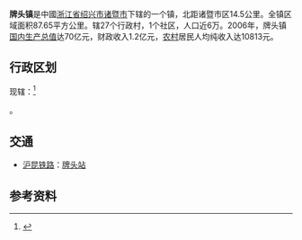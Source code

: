 {{中国乡级行政区
|行政区全称 = 諸暨市牌頭镇
|景观照片文件名 = 201608 Paitou under sunset.jpg
|景观照片描述 = 夕阳下的牌头镇
|位置图文件名 = 
|位置图描述 = 
|汉语拼音 =
|通用拼音 = 
|上级行政区 = [[诸暨市|诸暨市]]
|行政区类别 = 镇
|建置时间 = 
|政府驻地 = 
|地理坐标 = 
|毗邻 =
|行政区划= 28
|村委会 = 27
|居委会 = 1
|总面积 =
|户籍人口 =
|户籍人口年份 =
|常住人口 = 
|常住人口年份 = 
|人口密度 = 
|GDP = 
|GDP年份 = 
|邮政编码 = 
|电话区号 = 575
|官方网站 = 
|网站名称 = 
|33/06/81/115/000
}}
'''牌头镇'''是中國[[浙江省|浙江省]][[绍兴市|绍兴市]][[诸暨市|诸暨市]]下辖的一个镇，北距诸暨市区14.5公里。全镇区域面积87.65平方公里。辖27个行政村，1个社区，人口近6万。2006年，牌头镇[[国内生产总值|国内生产总值]]达70亿元，财政收入1.2亿元，[[农村|农村]]居民人均纯收入达10813元。

==行政区划==
现辖：<ref>{{PRC admin/ref sgc|33/06/81/115/000}}</ref>

{{PRC admin/children|33/06/81/115/000}}。

== 交通 ==
* {{rint|cn|rail}}[[沪昆铁路|沪昆铁路]]：[[牌头站|牌头站]]

==参考资料==
{{reflist}}

{{PRC admin/navcat|33/06/81/115/000}}